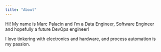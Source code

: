 ```yaml
---
title: "About"
---
```


Hi! My name is Marc Palacín and I'm a Data Engineer, Software Engineer and hopefully a future DevOps engineer!

I love tinkering with electronics and hardware, and process automation is my passion.